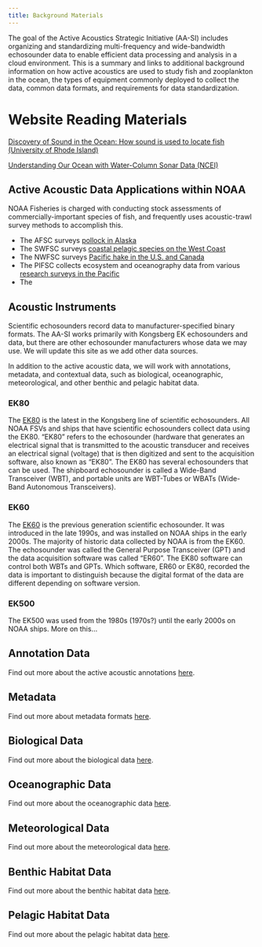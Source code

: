```yaml
---
title: Background Materials
---
```


The goal of the Active Acoustics Strategic Initiative (AA-SI) includes organizing and standardizing multi-frequency and wide-bandwidth echosounder data to enable efficient data processing and analysis in a cloud environment. This is a summary and links to additional background information on how active acoustics are used to study fish and zooplankton in the ocean, the types of equipment commonly deployed to collect the data, common data formats, and requirements for data standardization.

# Website Reading Materials

[Discovery of Sound in the Ocean: How sound is used to locate fish (University of Rhode Island)](https://dosits.org/people-and-sound/fishing/how-is-sound-used-to-locate-fish/)

[Understanding Our Ocean with Water-Column Sonar Data (NCEI)](https://storymaps.arcgis.com/stories/e245977def474bdba60952f30576908f)

## Active Acoustic Data Applications within NOAA

NOAA Fisheries is charged with conducting stock assessments of commercially-important species of fish, and frequently uses acoustic-trawl survey methods to accomplish this.

-   The AFSC surveys [pollock in Alaska](https://www.fisheries.noaa.gov/s3//2025-03/midwater-assessment-conservation-engineering-flyer.pdf)
-   The SWFSC surveys [coastal pelagic species on the West Coast](https://nmfs-swfsc-ast.github.io/echo-class/)
-   The NWFSC surveys [Pacific hake in the U.S. and Canada](https://www.fisheries.noaa.gov/west-coast/science-data/joint-us-canada-integrated-ecosystem-and-pacific-hake-acoustic-trawl-survey)
-   The PIFSC collects ecosystem and oceanography data from various [research surveys in the Pacific](https://www.fisheries.noaa.gov/pacific-islands/science-data/research-surveys-pacific#ecosystem-and-oceanography-surveys%C2%A0)
-   The 

## Acoustic Instruments

Scientific echosounders record data to manufacturer-specified binary formats. The AA-SI works primarily with Kongsberg EK echosounders and data, but there are other echosounder manufacturers whose data we may use. We will update this site as we add other data sources.

In addition to the active acoustic data, we will work with annotations, metadata, and contextual data, such as biological, oceanographic, meteorological, and other benthic and pelagic habitat data.

### EK80

The [EK80](https://www.kongsberg.com/discovery/ocean-science/ek-family/ek80/) is the latest in the Kongsberg line of scientific echosounders. All NOAA FSVs and ships that have scientific echosounders collect data using the EK80. "EK80" refers to the echosounder (hardware that generates an electrical signal that is transmitted to the acoustic transducer and receives an electrical signal (voltage) that is then digitized and sent to the acquisition software, also known as "EK80". The EK80 has several echosounders that can be used. The shipboard echosounder is called a Wide-Band Transceiver (WBT), and portable units are WBT-Tubes or WBATs (Wide-Band Autonomous Transceivers).

### EK60

The [EK60](https://www.kongsberg.com/discovery/products/discontinued/simrad-ek60/) is the previous generation scientific echosounder. It was introduced in the late 1990s, and was installed on NOAA ships in the early 2000s. The majority of historic data collected by NOAA is from the EK60. The echosounder was called the General Purpose Transceiver (GPT) and the data acquisition software was called "ER60". The EK80 software can control both WBTs and GPTs. Which software, ER60 or EK80, recorded the data is important to distinguish because the digital format of the data are different depending on software version.

### EK500

The EK500 was used from the 1980s (1970s?) until the early 2000s on NOAA ships. More on this...

## Annotation Data

Find out more about the active acoustic annotations [here]().

## Metadata

Find out more about metadata formats [here]().

## Biological Data

Find out more about the biological data [here]().

## Oceanographic Data

Find out more about the oceanographic data [here]().

## Meteorological Data

Find out more about the meteorological data [here]().

## Benthic Habitat Data

Find out more about the benthic habitat data [here]().

## Pelagic Habitat Data

Find out more about the pelagic habitat data [here]().
